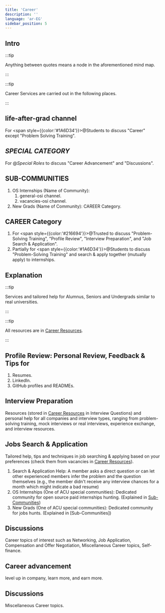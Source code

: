 ```yaml
---
title: 'Career'
description: ''
language: 'ar-EG'
sidebar_position: 5
---
```


## Intro

:::tip

Anything between quotes means a node in the aforementioned mind map.

:::

:::tip

Career Services are carried out in the following places.

:::

## life-after-grad channel

For <span style={{color:'#1A6D34'}}>@Students</span> to discuss "Career" except "Problem Solving Training".

## _SPECIAL CATEGORY_

For @_Special Roles_ to discuss "Career Advancement" and "Discussions".

## SUB-COMMUNITIES

1. OS Internships (Name of Community):
    1. general-osi channel.
    2. vacancies-osi channel.
2. New Grads (Name of Community): CAREER Category.

## CAREER Category

1. For <span style={{color:'#216694'}}>@Trusted</span> to discuss "Problem-Solving Training", "Profile Review", "Interview Preparation", and "Job Search & Application".
2. Partially for <span style={{color:'#1A6D34'}}>@Students</span> to discuss "Problem-Solving Training" and search & apply together (mutually apply) to internships.

## Explanation

:::tip

Services and tailored help for Alumnus, Seniors and Undergrads similar to real universities.

:::

:::tip

All resources are in [Career Resources](#career-resources).

:::

## Profile Review: Personal Review, Feedback & Tips for

1. Resumes.
2. LinkedIn.
3. GitHub profiles and READMEs.

## Interview Preparation

Resources (stored in [Career Resources](/resources/general/career-resources) in Interview Questions) and personal help for all companies and interview types, ranging from problem-solving training, mock interviews or real interviews, experience exchange, and interview resources.

## Jobs Search & Application

Tailored help, tips and techniques in job searching & applying based on your preferences (check them from vacancies in [Career Resources](/resources/general/career-resources)).

1. Search & Application Help: A member asks a direct question or can let other experienced members infer the problem and the question themselves (e.g., the member didn't receive any interview chances for a month which might indicate a bad resume)
2. OS Internships (One of ACU special communities): Dedicated community for open source paid internships hunting. (Explained in [Sub-Communities](/services/community/sub-communities))
3. New Grads (One of ACU special communities): Dedicated community for jobs hunts. (Explained in [Sub-Communities])

## Discussions

Career topics of interest such as Networking, Job Application, Compensation and Offer Negotiation, Miscellaneous Career topics, Self-finance.

## Career advancement

level up in company, learn more, and earn more.

## Discussions

Miscellaneous Career topics.
